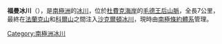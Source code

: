 {{coord|84|39|S|177|10|W|source:GNIS|display=title}}

'''福曼冰川'''（{{lang-en|Forman Glacier}}），是[[南極洲|南極洲]]的[[冰川|冰川]]，位於[[杜費克海岸|杜費克海岸]]的[[毛德王后山脈|毛德王后山脈]]，全長7公里，最終在[[法蘭克山|法蘭克山]]和[[科爾山|科爾山]]之間注入[[沙克爾頓冰川|沙克爾頓冰川]]，現時由[[南極條約體系|南極條約體系]]管理。

{{DEFAULTSORT:Forman Glacier}}
[[Category:南極洲冰川|Category:南極洲冰川]]


{{DufekCoast-geo-stub}}